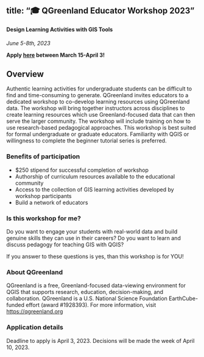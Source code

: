 <!-- vim: set ft=markdown: -->
---
title: "🎓 QGreenland Educator Workshop 2023"
---

#### Design Learning Activities with GIS Tools

_June 5-8th, 2023_

**Apply [here](https://forms.gle/f5tQfC15svSxMMdh9) between March 15-April 3!**

## Overview

Authentic learning activities for undergraduate students can be difficult to find and time-consuming to generate. QGreenland invites educators to a dedicated workshop to co-develop learning resources using QGreenland data. The workshop will bring together instructors across disciplines to create learning resources which use Greenland-focused data that can then serve the larger community. The workshop will include training on how to use research-based pedagogical approaches. This workshop is best suited for formal undergraduate or graduate educators. Familiarity with QGIS or willingness to complete the beginner tutorial series is preferred.

### Benefits of participation
 - $250 stipend for successful completion of workshop
 - Authorship of curriculum resources available to the educational community
 - Access to the collection of GIS learning activities developed by workshop participants
 - Build a network of educators

### Is this workshop for me?

Do you want to engage your students with real-world data and build genuine skills they can use in their careers?
Do you want to learn and discuss pedagogy for teaching GIS with QGIS?

If you answer to these questions is yes, than this workshop is for YOU!

### About QGreenland

QGreenland is a free, Greenland-focused data-viewing environment for QGIS that supports research, education, decision-making, and collaboration. QGreenland is a U.S. National Science Foundation EarthCube-funded effort (award #1928393).  For more information, visit [https://qgreenland.org](https://qgreenland.org)

### Application details

Deadline to apply is April 3, 2023.
Decisions will be made the week of April 10, 2023.

